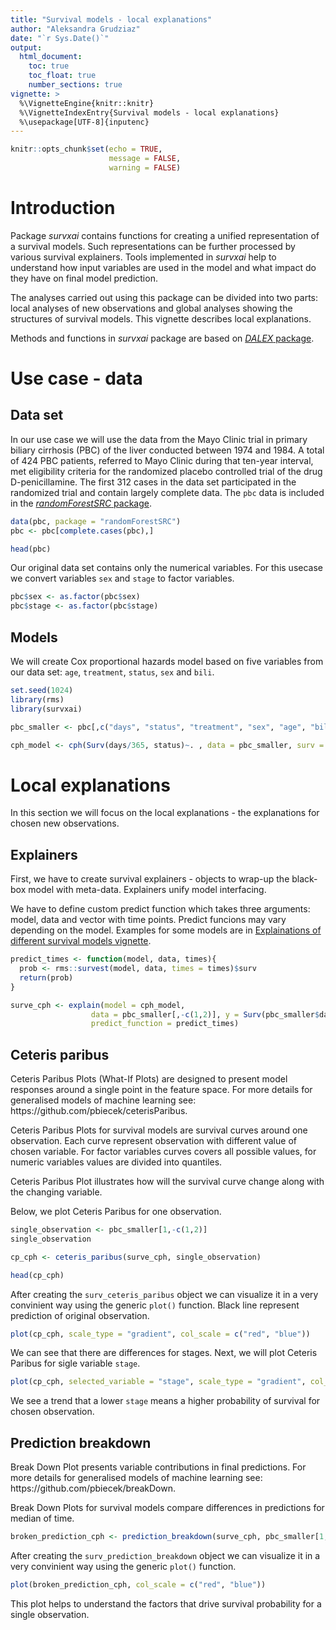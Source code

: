 ```yaml
---
title: "Survival models - local explanations"
author: "Aleksandra Grudziaz"
date: "`r Sys.Date()`"
output: 
  html_document:
    toc: true
    toc_float: true
    number_sections: true
vignette: >
  %\VignetteEngine{knitr::knitr}
  %\VignetteIndexEntry{Survival models - local explanations}
  %\usepackage[UTF-8]{inputenc}
---
```


```r
knitr::opts_chunk$set(echo = TRUE,
                      message = FALSE,
                      warning = FALSE)
```

# Introduction
Package *survxai* contains functions for creating a unified representation of a survival models. Such representations can be further processed by various survival explainers. Tools implemented in *survxai* help to understand how input variables are used in the model and what impact do they have on final model prediction.

The analyses carried out using this package can be divided into two parts: local analyses of new observations and global analyses showing the structures of survival models. This vignette describes local explanations.

Methods and functions in  *survxai* package are based on [*DALEX* package](https://github.com/pbiecek/DALEX). 

# Use case - data

## Data set
In our use case we will use the data from the Mayo Clinic trial in primary biliary cirrhosis (PBC) of the liver conducted between 1974 and 1984. A total of 424 PBC patients, referred to Mayo Clinic during that ten-year interval, met eligibility criteria for the randomized placebo controlled trial of the drug D-penicillamine. The
first 312 cases in the data set participated in the randomized trial and contain largely complete data.
The `pbc` data is included in the [*randomForestSRC* package](https://cran.r-project.org/web/packages/randomForestSRC/index.html).
```r
data(pbc, package = "randomForestSRC")
pbc <- pbc[complete.cases(pbc),]

head(pbc)
```

Our original data set contains only the numerical variables. 
For this usecase we convert variables `sex` and `stage` to factor variables.

```r
pbc$sex <- as.factor(pbc$sex)
pbc$stage <- as.factor(pbc$stage)
```


## Models
We will create Cox proportional hazards model based on five variables from our data set: `age`, `treatment`, `status`, `sex` and `bili`.
```r
set.seed(1024)
library(rms)
library(survxai)

pbc_smaller <- pbc[,c("days", "status", "treatment", "sex", "age", "bili", "stage")]

cph_model <- cph(Surv(days/365, status)~. , data = pbc_smaller, surv = TRUE, x = TRUE, y=TRUE)
```

# Local explanations
In this section we will focus on the local explanations - the explanations for chosen new observations.

## Explainers
First, we have to create survival explainers - objects to wrap-up the black-box model with meta-data. Explainers unify model interfacing.

We have to define custom predict function which takes three arguments: model, data and vector with time points. Predict funcions may vary depending on the model. Examples for some models are in [Explainations of different survival models vignette]().
```r

predict_times <- function(model, data, times){
  prob <- rms::survest(model, data, times = times)$surv
  return(prob)
}

surve_cph <- explain(model = cph_model,
                  data = pbc_smaller[,-c(1,2)], y = Surv(pbc_smaller$days/365, pbc_smaller$status),
                  predict_function = predict_times)

```

## Ceteris paribus
Ceteris Paribus Plots (What-If Plots) are designed to present model responses around a single point in the feature space.
For more details for generalised models of machine learning see: https://github.com/pbiecek/ceterisParibus.

Ceteris Paribus Plots for survival models are survival curves around one observation. Each curve represent observation with different value of chosen variable. For factor variables curves covers all possible values, for numeric variables values are divided into quantiles.

Ceteris Paribus Plot illustrates how will the survival curve change along with the changing variable.

Below, we plot Ceteris Paribus for one observation.

```r
single_observation <- pbc_smaller[1,-c(1,2)]
single_observation
```

```r
cp_cph <- ceteris_paribus(surve_cph, single_observation)

head(cp_cph)
```

After creating the `surv_ceteris_paribus` object we can visualize it in a very convinient way using the generic `plot()` function. Black line represent prediction of original observation.

```r
plot(cp_cph, scale_type = "gradient", col_scale = c("red", "blue"))
```

We can see that there are  differences for stages. Next, we will plot Ceteris Paribus for sigle variable `stage`.

```r
plot(cp_cph, selected_variable = "stage", scale_type = "gradient", col_scale = c("red", "blue"))
```

We see a trend that a lower `stage` means a higher probability of survival for chosen observation.


## Prediction breakdown
Break Down Plot presents variable contributions in final predictions.
For more details for generalised models of machine learning see: https://github.com/pbiecek/breakDown.

Break Down Plots for survival models compare differences in predictions for median of time. 

```r
broken_prediction_cph <- prediction_breakdown(surve_cph, pbc_smaller[1,-c(1,2)])
```

After creating the `surv_prediction_breakdown` object we can visualize it in a very convinient way using the generic `plot()` function.

```r
plot(broken_prediction_cph, col_scale = c("red", "blue"))
```

This plot helps to understand the factors that drive survival probability for a single observation.


